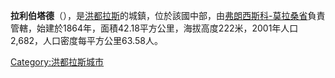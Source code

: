 '''拉利伯塔德'''（{{lang-es|La Libertad}}），是[[洪都拉斯|洪都拉斯]]的城鎮，位於該國中部，由[[弗朗西斯科-莫拉桑省|弗朗西斯科-莫拉桑省]]負責管轄，始建於1864年，面積42.18平方公里，海拔高度222米，2001年人口2,682，人口密度每平方公里63.58人。

{{coord|13|42|0|N|87|30|0|W|type:adm2nd_region:HN_source:nlwiki|display=title}}

{{Honduras-geo-stub}}
[[Category:洪都拉斯城市|Category:洪都拉斯城市]]